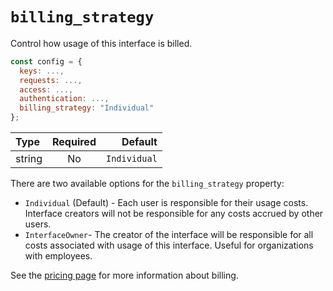 # `billing_strategy`

Control how usage of this interface is billed.

```js {6}
const config = {
  keys: ...,
  requests: ...,
  access: ...,
  authentication: ...,
  billing_strategy: "Individual"
};
```

| Type   | Required |      Default |
| :----- | :------: | -----------: |
| string |    No    | `Individual` |

There are two available options for the `billing_strategy` property:

- `Individual` (Default) - Each user is responsible for their usage costs. Interface creators will not be responsible for any costs accrued by other users.
- `InterfaceOwner`- The creator of the interface will be responsible for all costs associated with usage of this interface. Useful for organizations with employees.

See the [pricing page](/pricing) for more information about billing.
